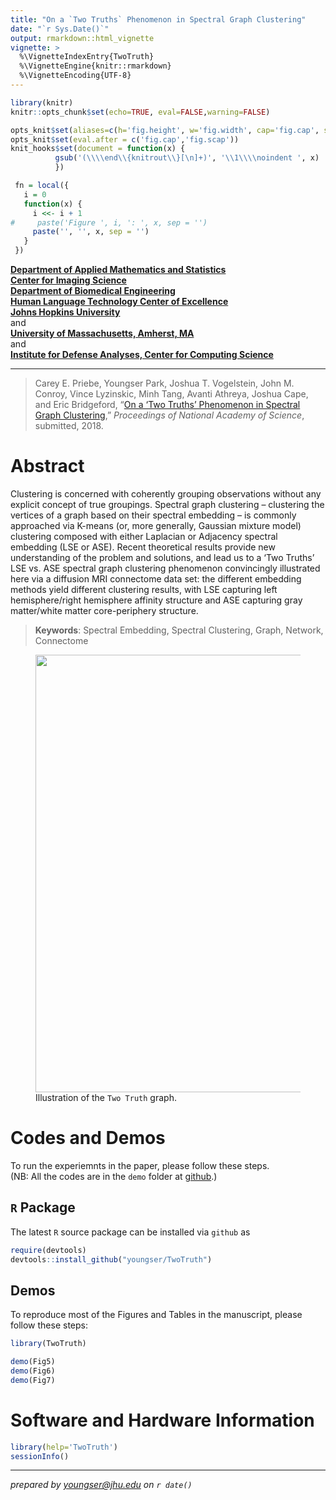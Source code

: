 ```yaml
---
title: "On a `Two Truths` Phenomenon in Spectral Graph Clustering"
date: "`r Sys.Date()`"
output: rmarkdown::html_vignette
vignette: >
  %\VignetteIndexEntry{TwoTruth}
  %\VignetteEngine{knitr::rmarkdown}
  %\VignetteEncoding{UTF-8}
---
```


```r
library(knitr)
knitr::opts_chunk$set(echo=TRUE, eval=FALSE,warning=FALSE)

opts_knit$set(aliases=c(h='fig.height', w='fig.width', cap='fig.cap', scap='fig.scap'))                                                                               
opts_knit$set(eval.after = c('fig.cap','fig.scap'))                                                                            
knit_hooks$set(document = function(x) {                                                                                        
          gsub('(\\\\end\\{knitrout\\}[\n]+)', '\\1\\\\noindent ', x)                                                                  
          })

 fn = local({
   i = 0
   function(x) {
     i <<- i + 1
#     paste('Figure ', i, ': ', x, sep = '')
     paste('', '', x, sep = '')
   }
 })

```

**[Department of Applied Mathematics and Statistics](http://engineering.jhu.edu/ams/)**      
**[Center for Imaging Science](http://www.cis.jhu.edu)**  
**[Department of Biomedical Engineering](http://engineering.jhu.edu/bme/)**      
**[Human Language Technology Center of Excellence](http://hltcoe.jhu.edu)**  
**[Johns Hopkins University](http://www.jhu.edu)**  
and  
**[University of Massachusetts, Amherst, MA](http://umass.edu)**  
and  
**[Institute for Defense Analyses, Center for Computing Science]()**  

-----

> Carey E. Priebe, Youngser Park, Joshua T. Vogelstein, John M. Conroy, Vince Lyzinskic, Minh Tang, Avanti Athreya, Joshua Cape, and Eric Bridgeford, "[On a 'Two Truths' Phenomenon in Spectral Graph Clustering](http://arxiv.org/abs/xxxx)," _Proceedings of National Academy of Science_, submitted, 2018.


# Abstract

Clustering is concerned with coherently grouping observations without any explicit concept of true groupings. Spectral graph clustering -- clustering the vertices of a graph based on their spectral embedding -- is commonly approached via K-means (or, more generally, Gaussian mixture model) clustering composed with either Laplacian or Adjacency spectral embedding (LSE or ASE).
Recent theoretical results provide new understanding of the problem and solutions, and lead us to a 'Two Truths' LSE vs. ASE spectral graph clustering phenomenon
convincingly illustrated here via a diffusion MRI connectome data set:
 the different embedding methods yield different clustering results,
 with LSE capturing left hemisphere/right hemisphere affinity structure
 and ASE capturing gray matter/white matter core-periphery structure.
 
> **Keywords**: Spectral Embedding, Spectral Clustering, Graph, Network, Connectome

<figure>
<img src="killerfig-cep-g1.jpg" width="700px" />
  <figcaption>Illustration of the `Two Truth` graph.</figcaption>
</figure>


# Codes and Demos

To run the experiemnts in the paper, please follow these steps.  
(NB: All the codes are in the `demo` folder at [github](https://github.com/youngser/TwoTruth).)

## `R` Package

The latest `R` source package can be installed via `github` as

```r
require(devtools)
devtools::install_github("youngser/TwoTruth")
```

## Demos

To reproduce most of the Figures and Tables in the manuscript, please follow these steps:

```r
library(TwoTruth)

demo(Fig5)
demo(Fig6) 
demo(Fig7) 
```

# Software and Hardware Information

```r
library(help='TwoTruth')
sessionInfo()
```

-----
*prepared by <youngser@jhu.edu> on `r date()`*
